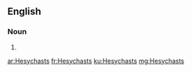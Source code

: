 ==English==

===Noun===
{{head|en|plural}}

# {{plural of|Hesychast|lang=en|nocat=1}}

[[ar:Hesychasts]]
[[fr:Hesychasts]]
[[ku:Hesychasts]]
[[mg:Hesychasts]]